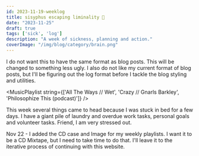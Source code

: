 ```yaml
---
id: 2023-11-19-weeklog
title: sisyphus escaping liminality 🦋
date: "2023-11-25"
draft: true
tags: ['sick', 'log']
description: "A week of sickness, planning and action."
coverImage: "/img/blog/category/brain.png"
---
```


I do not want this to have the same format as blog posts. This will be changed to something less ugly. I also do not like my current format of blog posts, but I'll be figuring out the log format before I tackle the blog styling and utilities.

<MusicPlaylist string={['All The Ways // Wet', 'Crazy // Gnarls Barkley', 'Philosophize This (podcast)']} />

This week several things came to head because I was stuck in bed for a few days. I have a giant pile of laundry and overdue work tasks, personal goals and volunteer tasks. Friend, I am very stressed out.

Nov 22  - I added the CD case and Image for my weekly playlists. I want it to be a CD Mixtape, but I need to take time to do that. I'll leave it to the iterative process of continuing with this website.

